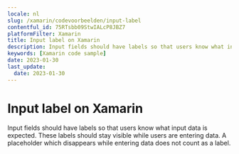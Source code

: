 ```yaml
---
locale: nl
slug: /xamarin/codevoorbeelden/input-label
contentful_id: 75RTsbb09StwIALcP8JBZ7
platformFilter: Xamarin
title: Input label on Xamarin
description: Input fields should have labels so that users know what input data is expected.
keywords: [Xamarin code sample]
date: 2023-01-30
last_update:
  date: 2023-01-30
---
```


# Input label on Xamarin

Input fields should have labels so that users know what input data is expected. These labels should stay visible while users are entering data. A placeholder which disappears while entering data does not count as a label.

<CodeSample id="input-label" locale="nl" platform="xamarin"/>
